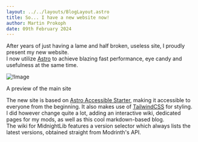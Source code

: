 ```yaml
---
layout: ../../layouts/BlogLayout.astro
title: So... I have a new website now!
author: Martin Prokoph
date: 09th February 2024
---
```


After years of just having a lame and half broken, useless site, I proudly present my new website.  
I now utilize [Astro](https://astro.build/) to achieve blazing fast performance, eye candy and usefulness at the same time.  

![!Image](/social-preview-image.png)
<p class="text-center italic">A preview of the main site</p>

The new site is based on [Astro Accessible Starter](https://github.com/markteekman/accessible-astro-starter), making it accessible to everyone from the beginning. It also makes use of [TailwindCSS](https://tailwindcss.com/) for styling.  
I did however change quite a lot, adding an interactive wiki, dedicated pages for my mods, as well as this cool markdown-based blog.  
The wiki for MidnightLib features a version selector which always lists the latest versions, obtained straight from Modrinth's API.